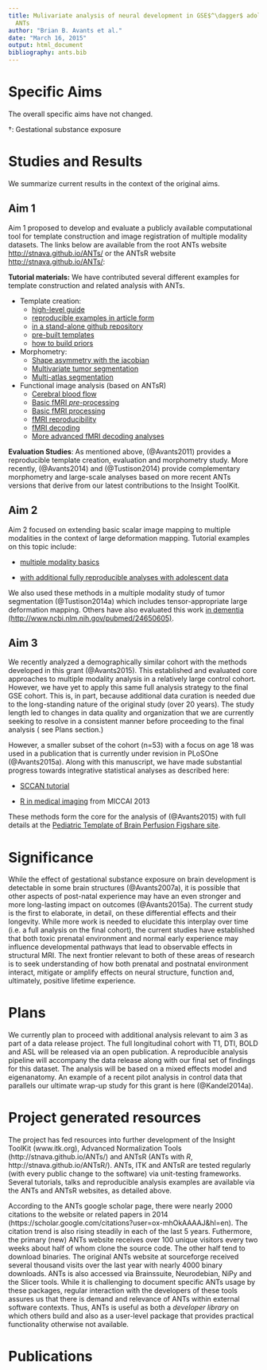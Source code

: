 ```yaml
---
title: Mulivariate analysis of neural development in GSE$^\dagger$ adolescents with
  ANTs
author: "Brian B. Avants et al."
date: "March 16, 2015"
output: html_document
bibliography: ants.bib
---
```


# Specific Aims

The overall specific aims have not changed.

$\dagger$: Gestational substance exposure

# Studies and Results

We summarize current results in the context of the original aims.

## Aim 1

Aim 1 proposed to develop and evaluate a publicly available computational tool for template construction and image registration of multiple modality datasets.  The links below are available from the root ANTs website [http://stnava.github.io/ANTs/](http://stnava.github.io/ANTs/) or the ANTsR website [http://stnava.github.io/ANTs/](http://stnava.github.io/ANTs/):

**Tutorial materials:** We have contributed several different examples for template construction and related analysis with ANTs.  

  * Template creation: 
    * [high-level guide](http://miykael.github.io/nipype-beginner-s-guide/ANTS.html)
    * [reproducible examples in article form](http://www.ncbi.nlm.nih.gov/pmc/articles/PMC3065962/)
    * [in a stand-alone github repository](http://ntustison.github.io/TemplateBuildingExample/)
    * [pre-built templates](http://figshare.com/articles/ANTs_ANTsR_Brain_Templates/915436)
    * [how to build priors](https://github.com/ntustison/antsCookTemplatePriorsExample)

  * Morphometry:  
    * [Shape asymmetry with the jacobian](http://stnava.github.io/asymmetry/)
    * [Multivariate tumor segmentation](https://github.com/ntustison/BRATS2013)
    * [Multi-atlas segmentation](https://github.com/ntustison/MalfLabelingExample)

  * Functional image analysis (based on ANTsR)
    * [Cerebral blood flow](https://github.com/stnava/fMRIANTs/blob/master/ANTsRBayesianCBF2.Rmd)
    * [Basic fMRI *pre*-processing](http://stnava.github.io/fMRIANTs/)
    * [Basic fMRI processing](http://htmlpreview.github.io/?https://github.com/stnava/fMRIANTs/blob/master/ANTsRfMRI_FAQ.html)
    * [fMRI reproducibility](http://stnava.github.io/RfMRI/)
    * [fMRI decoding](http://stnava.github.io/Haxby2001/)
    * [More advanced fMRI decoding analyses](http://stnava.github.io/RKRNS/)
  
**Evaluation Studies**: As mentioned above, (@Avants2011) provides a reproducible template creation, evaluation and morphometry study.  More recently, (@Avants2014) and (@Tustison2014) provide complementary morphometry and large-scale analyses based on more recent ANTs versions that derive from our latest contributions to the Insight ToolKit.


## Aim 2 

Aim 2 focused on extending basic scalar image mapping to multiple modalities in the context of large deformation mapping.  Tutorial examples on this topic include:

* [multiple modality basics](https://github.com/stnava/ANTS_MultiModality)

* [with additional fully reproducible analyses with adolescent data](http://jeffduda.github.io/NeuroBattery/)

We also used these methods in a multiple modality study of tumor segmentation (@Tustison2014a)  which includes tensor-appropriate large deformation mapping. Others have also evaluated this work [in dementia (http://www.ncbi.nlm.nih.gov/pubmed/24650605)](http://www.ncbi.nlm.nih.gov/pubmed/24650605).


## Aim 3

We recently analyzed a demographically similar cohort with the methods developed in this grant (@Avants2015). This established and evaluated core approaches to multiple modality analysis in a relatively large control cohort.  However, we have yet to apply this same full analysis strategy to the final GSE cohort.  This is, in part, because additional data curation is needed due to the long-standing nature of the original study (over 20 years).  The study length led to changes in data quality and organization that we are currently seeking to resolve in a consistent manner before proceeding to the final analysis ( see Plans section.)

However, a smaller subset of the cohort (n=53) with a focus on age 18 was used in a publication that is currently under revision in PLoSOne (@Avants2015a).  Along with this manuscript, we have made substantial progress towards integrative statistical analyses as described here:

* [SCCAN tutorial](http://stnava.github.io/sccanTutorial/)

* [R in medical imaging](https://github.com/stnava/RMI) from MICCAI 2013

These methods form the core for the analysis of (@Avants2015) with full details at the [Pediatric Template of Brain Perfusion Figshare site](http://figshare.com/articles/The_Pediatric_Template_of_Brain_Perfusion_PTBP_/923555).

# Significance 

While the effect of gestational substance exposure on brain development is detectable in some brain structures (@Avants2007a), it is possible that other aspects of post-natal experience may have an even stronger and more long-lasting impact on outcomes (@Avants2015a).  The current study is the first to elaborate, in detail, on these differential effects and their longevity.  While more work is needed to elucidate this interplay over time (i.e. a full analysis on the final cohort), the current studies have established that both toxic prenatal environment and normal early experience may influence developmental pathways that lead to observable effects in structural MRI.  The next frontier relevant to both of these areas of research is to seek understanding of how both prenatal and postnatal environment interact, mitigate or amplify effects on neural structure, function and, ultimately, positive lifetime experience.

# Plans

We currently plan to proceed with additional analysis relevant to aim 3 as part of a data release project.  The full longitudinal cohort with T1, DTI, BOLD and ASL will be released via an open publication.  A reproducible analysis pipeline will accompany the data release along with our final set of findings for this dataset. The analysis will be based on a mixed effects model and eigenanatomy.  An example of a recent pilot analysis in control data that parallels our ultimate wrap-up study for this grant is here (@Kandel2014a).

# Project generated resources

The project has fed resources into further development of the Insight ToolKit (www.itk.org), Advanced Normalization Tools (http://stnava.github.io/ANTs/) and ANTsR (ANTs with *R*, http://stnava.github.io/ANTsR/).  ANTs, ITK and ANTsR are tested regularly (with every public change to the software) via unit-testing frameworks.  Several tutorials, talks and reproducible analysis examples are available via the ANTs and ANTsR websites, as detailed above.

According to the ANTs google scholar page, there were nearly 2000 citations to the website or related papers in 2014 (https://scholar.google.com/citations?user=ox-mhOkAAAAJ&hl=en).  The citation trend is also rising steadily in each of the last 5 years.  Futhermore, the primary (new) ANTs website receives over 100 unique visitors every two weeks about half of whom clone the source code.  The other half tend to download binaries.   The original ANTs website at sourceforge received several thousand visits over the last year with nearly 4000 binary downloads.  ANTs is also accessed via Brainssuite, Neurodebian, NiPy and the Slicer tools.  While it is challenging to document specific ANTs usage by these packages, regular interaction with the developers of these tools assures us that there is demand and relevance of ANTs within external software contexts.  Thus, ANTs is useful as both a *developer library* on which others build and also as a user-level package that provides practical functionality otherwise not available.

# Publications
